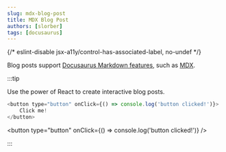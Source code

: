 ```yaml
---
slug: mdx-blog-post
title: MDX Blog Post
authors: [slorber]
tags: [docusaurus]
---
```


{/* eslint-disable jsx-a11y/control-has-associated-label, no-undef */}

Blog posts support
[Docusaurus Markdown features](https://docusaurus.io/docs/markdown-features),
such as [MDX](https://mdxjs.com/).

:::tip

Use the power of React to create interactive blog posts.

```js
<button type="button" onClick={() => console.log('button clicked!')}>
    Click me!
</button>
```

<button type="button" onClick={() => console.log('button clicked!')} />

:::

